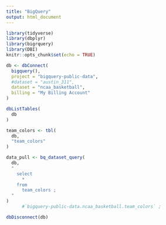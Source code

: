 ```yaml
---
title: "BigQuery"
output: html_document
---
```


```r
library(tidyverse)
library(dbplyr)
library(bigrquery)
library(DBI)
knitr::opts_chunk$set(echo = TRUE)
```

```r
db <- dbConnect(
  bigquery(),
  project = "bigquery-public-data",
  #dataset = "austin_311",
  dataset = "ncaa_basketball",
  billing = "My Billing Account"
)

dbListTables(
  db
)

team_colors <- tbl(
  db,
  "team_colors"
)

data_pull <- bq_dataset_query(
  db,
  "
    select
      *
    from
      team_colors ;
  "
)
      #`bigquery-public-data.ncaa_basketball.team_colors` ;

dbDisconnect(db)
```
